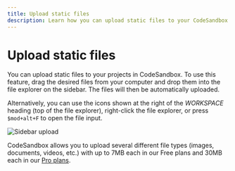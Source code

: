 ```yaml
---
title: Upload static files
description: Learn how you can upload static files to your CodeSandbox repositories.
---
```



# Upload static files

You can upload static files to your projects in CodeSandbox. To use this feature, drag the desired files from your computer and drop them into the file explorer on the sidebar. The files will then be automatically uploaded.

Alternatively, you can use the icons shown at the right of the _WORKSPACE_ heading (top of the file explorer), right-click the file explorer, or press `$mod+alt+F` to open the file input.

![Sidebar upload](../images/file-upload.jpg)

CodeSandbox allows you to upload several different file types (images, documents, videos, etc.) with up to 7MB each in our Free plans and 30MB each in our [Pro plans](https://codesandbox.io/pricing).